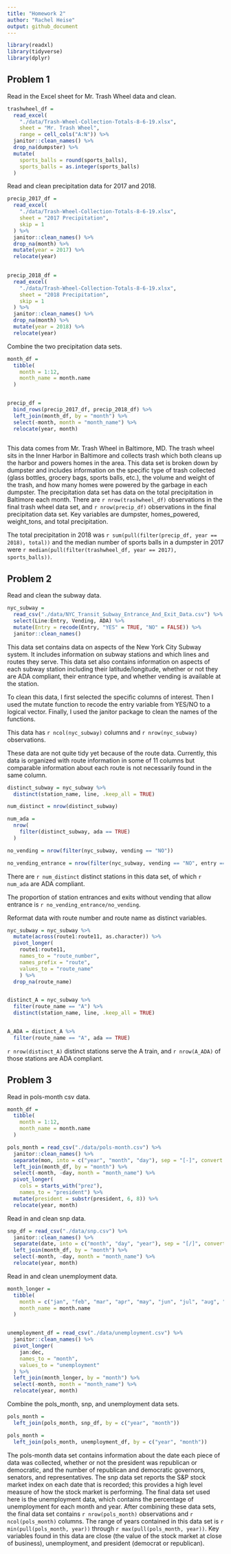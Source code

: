 ```yaml
---
title: "Homework 2"
author: "Rachel Heise"
output: github_document
---
```


```r
library(readxl)
library(tidyverse)
library(dplyr)
```

## Problem 1

Read in the Excel sheet for Mr. Trash Wheel data and clean.

```r
trashwheel_df = 
  read_excel(
    "./data/Trash-Wheel-Collection-Totals-8-6-19.xlsx",
    sheet = "Mr. Trash Wheel",
    range = cell_cols("A:N")) %>% 
  janitor::clean_names() %>% 
  drop_na(dumpster) %>% 
  mutate(
    sports_balls = round(sports_balls),
    sports_balls = as.integer(sports_balls)
  )
```

Read and clean precipitation data for 2017 and 2018.

``` r
precip_2017_df =
  read_excel(
    "./data/Trash-Wheel-Collection-Totals-8-6-19.xlsx",
    sheet = "2017 Precipitation",
    skip = 1
  ) %>%
  janitor::clean_names() %>% 
  drop_na(month) %>% 
  mutate(year = 2017) %>% 
  relocate(year)
  

precip_2018_df =
  read_excel(
    "./data/Trash-Wheel-Collection-Totals-8-6-19.xlsx",
    sheet = "2018 Precipitation",
    skip = 1
  ) %>% 
  janitor::clean_names() %>% 
  drop_na(month) %>% 
  mutate(year = 2018) %>% 
  relocate(year)

```

Combine the two precipitation data sets.

```r
month_df = 
  tibble(
    month = 1:12,
    month_name = month.name
  )


precip_df =
  bind_rows(precip_2017_df, precip_2018_df) %>% 
  left_join(month_df, by = "month") %>% 
  select(-month, month = "month_name") %>% 
  relocate(year, month)
  
```

This data comes from Mr. Trash Wheel in Baltimore, MD. The trash wheel sits in the Inner Harbor in Baltimore and collects trash which both cleans up the harbor and powers homes in the area. This data set is broken down by dumpster and includes information on the specific type of trash collected (glass bottles, grocery bags, sports balls, etc.), the volume and weight of the trash, and how many homes were powered by the garbage in each dumpster. The precipitation data set has data on the total precipitation in Baltimore each month. There are `r nrow(trashwheel_df)` observations in the final trash wheel data set, and `r nrow(precip_df)` observations in the final precipitation data set. Key variables are dumpster, homes_powered, weight_tons, and total precipitation.

The total precipitation in 2018 was 
`r sum(pull(filter(precip_df, year == 2018), total))` and the median number of sports balls in a dumpster in 2017 were `r median(pull(filter(trashwheel_df, year == 2017), sports_balls))`.


## Problem 2

Read and clean the subway data.

```r
nyc_subway =
  read_csv("./data/NYC_Transit_Subway_Entrance_And_Exit_Data.csv") %>%
  select(Line:Entry, Vending, ADA) %>% 
  mutate(Entry = recode(Entry, "YES" = TRUE, "NO" = FALSE)) %>% 
  janitor::clean_names()
```

This data set contains data on aspects of the New York City Subway system. It includes information on subway stations and which lines and routes they serve. This data set also contains information on aspects of each subway station including their latitude/longitude, whether or not they are ADA compliant, their entrance type, and whether vending is available at the station.

To clean this data, I first selected the specific columns of interest. Then I used the mutate function to recode the entry variable from YES/NO to a logical vector. Finally, I used the janitor package to clean the names of the functions.

This data has `r ncol(nyc_subway)` columns and `r nrow(nyc_subway)` observations.

These data are not quite tidy yet because of the route data. Currently, this data is organized with route information in some of 11 columns but comparable information about each route is not necessarily found in the same column.

```r
distinct_subway = nyc_subway %>% 
  distinct(station_name, line, .keep_all = TRUE)

num_distinct = nrow(distinct_subway)

num_ada = 
  nrow(
    filter(distinct_subway, ada == TRUE)
  )

no_vending = nrow(filter(nyc_subway, vending == "NO"))

no_vending_entrance = nrow(filter(nyc_subway, vending == "NO", entry == TRUE))
```

There are `r num_distinct` distinct stations in this data set, of which `r num_ada` are ADA compliant. 

The proportion of station entrances and exits without vending that allow entrance is `r no_vending_entrance/no_vending`.

Reformat data with route number and route name as distinct variables.

```r
nyc_subway = nyc_subway %>%
  mutate(across(route1:route11, as.character)) %>% 
  pivot_longer(
    route1:route11,
    names_to = "route_number",
    names_prefix = "route",
    values_to = "route_name"
    ) %>% 
  drop_na(route_name)


distinct_A = nyc_subway %>% 
  filter(route_name == "A") %>% 
  distinct(station_name, line, .keep_all = TRUE)


A_ADA = distinct_A %>%
  filter(route_name == "A", ada == TRUE)

```

`r nrow(distinct_A)` distinct stations serve the A train, and `r nrow(A_ADA)` of those stations are ADA compliant.


## Problem 3

Read in pols-month csv data.

```r
month_df = 
  tibble(
    month = 1:12,
    month_name = month.name
  )

pols_month = read_csv("./data/pols-month.csv") %>%
  janitor::clean_names() %>% 
  separate(mon, into = c("year", "month", "day"), sep = "[-]", convert = TRUE) %>% 
  left_join(month_df, by = "month") %>% 
  select(-month, -day, month = "month_name") %>% 
  pivot_longer(
    cols = starts_with("prez"),
    names_to = "president") %>% 
  mutate(president = substr(president, 6, 8)) %>% 
  relocate(year, month)
```

Read in and clean snp data.

```r
snp_df = read_csv("./data/snp.csv") %>% 
  janitor::clean_names() %>% 
  separate(date, into = c("month", "day", "year"), sep = "[/]", convert = TRUE) %>% 
  left_join(month_df, by = "month") %>% 
  select(-month, -day, month = "month_name") %>% 
  relocate(year, month)
```

Read in and clean unemployment data.

```r
month_longer = 
  tibble(
    month = c("jan", "feb", "mar", "apr", "may", "jun", "jul", "aug", "sep", "oct", "nov", "dec"),
    month_name = month.name
  )


unemployment_df = read_csv("./data/unemployment.csv") %>% 
  janitor::clean_names() %>% 
  pivot_longer(
    jan:dec,
    names_to = "month",
    values_to = "unemployment"
  ) %>% 
  left_join(month_longer, by = "month") %>% 
  select(-month, month = "month_name") %>% 
  relocate(year, month)

```

Combine the pols_month, snp, and unemployment data sets.

```r
pols_month = 
  left_join(pols_month, snp_df, by = c("year", "month"))

pols_month = 
  left_join(pols_month, unemployment_df, by = c("year", "month"))

```

The pols-month data set contains information about the date each piece of data was collected, whether or not the president was republican or democratic, and the number of republican and democratic governors, senators, and representatives. The snp data set reports the S&P stock market index on each date that is recorded; this provides a high level measure of how the stock market is performing. The final data set used here is the unemployment data, which contains the percentage of unemployment for each month and year. After combining these data sets, the final data set contains `r nrow(pols_month)` observations and `r ncol(pols_month)` columns. The range of years contained in this data set is `r min(pull(pols_month, year))` through `r max(pull(pols_month, year))`. Key variables found in this data are close (the value of the stock market at close of business), unemployment, and president (democrat or republican).


